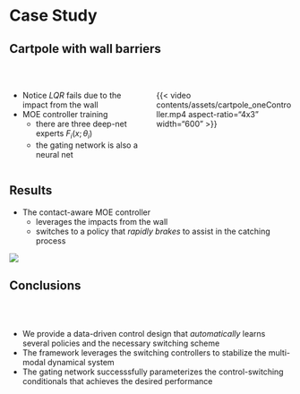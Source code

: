 # Case Study

## {background-video="contents/assets/cartpole-firefox.mp4" background-size="contain" background-video-muted="true"}


## Cartpole with wall barriers

<br/>

::::{.columns}

:::{.column width=50%}

:::{.fragment .fade-in fragment-index=1}
* Notice *LQR* fails due to the impact from the wall
* MOE controller training
    + there are three deep-net experts $F_i(x;\theta_i)$
    + the gating network is also a neural net

:::
:::

:::{.column width=50%}

:::{.fragment .fade-in fragment-index=0}
{{< video contents/assets/cartpole_oneController.mp4 aspect-ratio="4x3" width="600" >}}
:::

:::
::::


<!-- :::{.fragment .fade-in fragment-index=2}
{{< video contents/assets/moeController.mp4 width="900" height="650" >}}
::: -->



## {background-video="contents/assets/cartpole_hardware.mp4" background-size="contain" background-video-muted="true"}

## Results 

* The contact-aware MOE controller  
    + leverages the impacts from the wall
    + switches to a policy that *rapidly brakes* to assist in the catching process

![](contents/assets/moe_traj_control.jpg){fig-align="center"}


## Conclusions

<br/>
<br/>

:::{.incremental}
* We provide a data-driven control design that *automatically* learns several policies and the necessary switching scheme
* The framework leverages the switching controllers to stabilize the multi-modal dynamical system
* The gating network successsfully parameterizes the control-switching conditionals that achieves the desired performance
:::